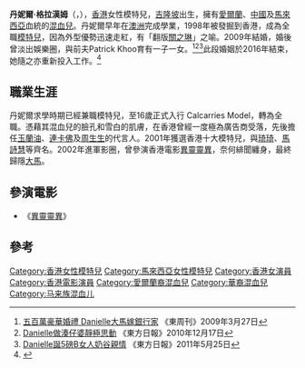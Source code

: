 '''丹妮爾·格拉漢姆'''（{{lang-en|'''Danielle Graham'''}}，{{bd|1979年|7月9日}}），[[香港|香港]]女性模特兒，[[吉隆坡|吉隆坡]]出生，擁有[[愛爾蘭|愛爾蘭]]、[[中國|中國]]及[[馬來西亞|馬來西亞]]血統的[[混血兒|混血兒]]。丹妮爾早年在[[澳洲|澳洲]]完成學業，1998年被發掘到香港，成為全職[[模特兒|模特兒]]，因為外型優勢迅速走紅，有「翻版[[關之琳|關之琳]]」之喻。2009年結婚，婚後曾淡出娛樂圈，與前夫Patrick Khoo育有一子一女。<ref>[http://eastweek.my-magazine.me/index.php?aid=1174 五百萬豪華婚禮 Danielle大馬嫁銀行家] {{Wayback|url=http://eastweek.my-magazine.me/index.php?aid=1174 |date=20160611104258 }}《東周刊》2009年3月27日</ref><ref>[http://orientaldaily.on.cc/cnt/entertainment/20101217/00282_107.html Danielle做湊仔婆靜極思動] {{Wayback|url=http://orientaldaily.on.cc/cnt/entertainment/20101217/00282_107.html |date=20181005211156 }}《東方日報》2010年12月17日</ref><ref>[http://orientaldaily.on.cc/cnt/entertainment/20110525/00282_060.html Danielle誕5磅B女人奶谷親情] {{Wayback|url=http://orientaldaily.on.cc/cnt/entertainment/20110525/00282_060.html |date=20190511131413 }}《東方日報》2011年5月25日</ref>此段婚姻於2016年結束，她隨之亦重新投入工作。<ref>{{cite web |url=http://hk.apple.nextmedia.com/entertainment/art/20170413/19988403?_ga=1.199630759.843020136.1491389484 |title=Danielle女人當自強 |publisher=蘋果日報 |date=2017年4月13日 |accessdate=2017年4月12日 |archive-date=2017年4月13日 |archive-url=https://web.archive.org/web/20170413153120/http://hk.apple.nextmedia.com/entertainment/art/20170413/19988403?_ga=1.199630759.843020136.1491389484 |dead-url=no }}</ref>

==職業生涯==
丹妮爾求學時期已經兼職模特兒，至16歲正式入行 Calcarries Model，轉為全職。憑藉其混血兒的臉孔和雪白的肌膚，在香港曾經一度極為廣告商受落，先後擔任[[玉蘭油|玉蘭油]]、[[連卡佛|連卡佛]]及[[周生生|周生生]]的代言人。2001年獲選香港十大模特兒，與[[琦琦|琦琦]]、[[馬詩慧|馬詩慧]]等齊名。2002年進軍影圈，曾參演香港電影[[異靈靈異|異靈靈異]]，奈何緋聞纏身，最終歸隱[[大馬|大馬]]。

==參演電影==
* 《[[異靈靈異|異靈靈異]]》

==參考==
{{reflist}}

{{DEFAULTSORT: Graham, Danielle}}
[[Category:香港女性模特兒|Category:香港女性模特兒]]
[[Category:馬來西亞女性模特兒|Category:馬來西亞女性模特兒]]
[[Category:香港女演員|Category:香港女演員]]
[[Category:香港電影演員|Category:香港電影演員]]
[[Category:愛爾蘭裔混血兒|Category:愛爾蘭裔混血兒]]
[[Category:華裔混血兒|Category:華裔混血兒]]
[[Category:马来族混血儿|Category:马来族混血儿]]